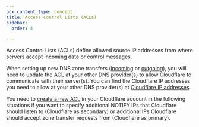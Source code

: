 ```yaml
---
pcx_content_type: concept
title: Access Control Lists (ACLs)
sidebar:
  order: 4

---
```


Access Control Lists (ACLs) define allowed source IP addresses from where servers accept incoming data or control messages.

When setting up new DNS zone transfers ([incoming](/dns/zone-setups/zone-transfers/cloudflare-as-secondary/) or [outgoing](/dns/zone-setups/zone-transfers/cloudflare-as-primary/)), you will need to update the ACL at your other DNS provider(s) to allow Cloudflare to communicate with their server(s). You can find the Cloudflare IP addresses you need to allow at your other DNS provider(s) at [Cloudflare IP addresses](/dns/zone-setups/zone-transfers/access-control-lists/cloudflare-ip-addresses/).

You need to [create a new ACL](/dns/zone-setups/zone-transfers/access-control-lists/create-new-list/) in your Cloudflare account in the following situations if you want to specify additional NOTIFY IPs that Cloudflare should listen to (Cloudflare as secondary) or additional IPs Cloudflare should accept zone transfer requests from (Cloudflare as primary).
